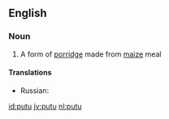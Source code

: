 ==English==

===Noun===
{{en-noun|-}}

#{{context|South Africa}} A form of [[porridge]] made from [[maize]] meal

====Translations====
{{trans-top|putu}}
* Russian: {{t+|ru|мамалыга|f|tr=mamalyga|sc=Cyrl}}
{{trans-bottom}}

[[id:putu]]
[[jv:putu]]
[[nl:putu]]